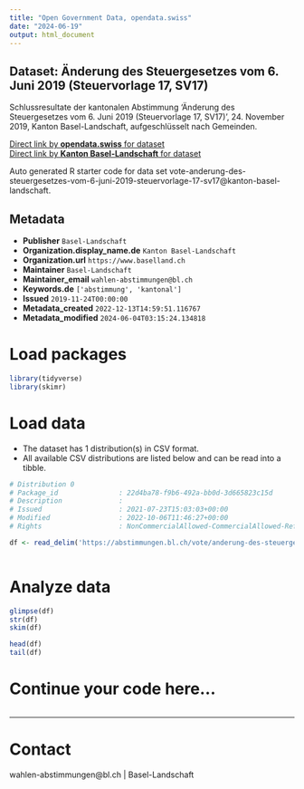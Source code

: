 ```yaml
---
title: "Open Government Data, opendata.swiss"
date: "2024-06-19"
output: html_document
---
```


## Dataset: Änderung des Steuergesetzes vom 6. Juni 2019 (Steuervorlage 17, SV17)

Schlussresultate der kantonalen Abstimmung 'Änderung des Steuergesetzes vom 6. Juni 2019 (Steuervorlage 17, SV17)', 24. November 2019, Kanton Basel-Landschaft, aufgeschlüsselt nach Gemeinden.

[Direct link by **opendata.swiss** for dataset](https://opendata.swiss/de/dataset/anderung-des-steuergesetzes-vom-6-juni-2019-steuervorlage-17-sv17)<br>
[Direct link by **Kanton Basel-Landschaft** for dataset](https://abstimmungen.bl.ch/vote/anderung-des-steuergesetzes-vom-6-juni-2019-steuervorlage-17-sv17/data)

Auto generated R starter code for data set vote-anderung-des-steuergesetzes-vom-6-juni-2019-steuervorlage-17-sv17@kanton-basel-landschaft.

## Metadata

- **Publisher** `Basel-Landschaft`
- **Organization.display_name.de** `Kanton Basel-Landschaft`
- **Organization.url** `https://www.baselland.ch`
- **Maintainer** `Basel-Landschaft`
- **Maintainer_email** `wahlen-abstimmungen@bl.ch`
- **Keywords.de** `['abstimmung', 'kantonal']`
- **Issued** `2019-11-24T00:00:00`
- **Metadata_created** `2022-12-13T14:59:51.116767`
- **Metadata_modified** `2024-06-04T03:15:24.134818`


# Load packages

```r

library(tidyverse)
library(skimr)

```

# Load data

-   The dataset has 1 distribution(s) in CSV format.
-   All available CSV distributions are listed below and can be read into a tibble.

```r

# Distribution 0
# Package_id               : 22d4ba78-f9b6-492a-bb0d-3d665823c15d
# Description              : 
# Issued                   : 2021-07-23T15:03:03+00:00
# Modified                 : 2022-10-06T11:46:27+00:00
# Rights                   : NonCommercialAllowed-CommercialAllowed-ReferenceRequired

df <- read_delim('https://abstimmungen.bl.ch/vote/anderung-des-steuergesetzes-vom-6-juni-2019-steuervorlage-17-sv17/data-csv')



```

# Analyze data

```r

glimpse(df)
str(df)
skim(df)

head(df)
tail(df)

```

# Continue your code here...

```r

```

------------------------------------------------------------------------

# Contact

wahlen-abstimmungen@bl.ch | Basel-Landschaft
